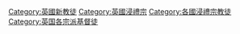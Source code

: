 [[Category:英國新教徒|Category:英國新教徒]]
[[Category:英國浸禮宗|Category:英國浸禮宗]]
[[Category:各國浸禮宗教徒|Category:各國浸禮宗教徒]]
[[Category:英国各宗派基督徒|Category:英国各宗派基督徒]]